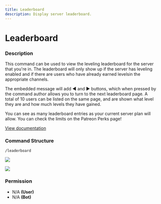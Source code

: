 ```yaml
---
title: Leaderboard
description: Display server leaderboard.
---
```


# Leaderboard
### Description

This command can be used to view the leveling leaderboard for the server that you're in. The leaderboard will only show up if the server has leveling enabled and if there are users who have already earned levelsin the appropriate channels. 

The embedded message will add ◀ and ▶ buttons, which when pressed by the command author allows you to turn to the next leaderboard page. A total of 10 users can be listed on the same page, and are shown what level they are and how much levels they have gained.

You can see as many leaderboard entries as your current server plan will allow. You can check the limits on the Patreon Perks page!

[View documentation](/bot/information/patreon-perks)

### Command Structure

```
/leaderboard
```

![](https://i.imgur.com/yQM1gOm.png)

![](https://i.imgur.com/PxkNV8a.png)

### **Permission**

* N/A **(User)**
* N/A **(Bot)**
